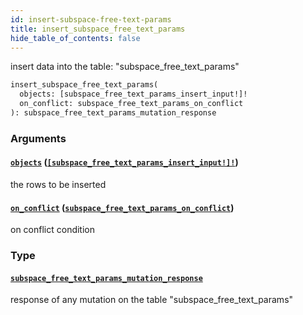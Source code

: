 ```yaml
---
id: insert-subspace-free-text-params
title: insert_subspace_free_text_params
hide_table_of_contents: false
---
```


insert data into the table: "subspace_free_text_params"

```graphql
insert_subspace_free_text_params(
  objects: [subspace_free_text_params_insert_input!]!
  on_conflict: subspace_free_text_params_on_conflict
): subspace_free_text_params_mutation_response
```

### Arguments

#### [`objects`](#) ([`[subspace_free_text_params_insert_input!]!`](../inputs/subspace-free-text-params-insert-input))

the rows to be inserted

#### [`on_conflict`](#) ([`subspace_free_text_params_on_conflict`](../inputs/subspace-free-text-params-on-conflict))

on conflict condition

### Type

#### [`subspace_free_text_params_mutation_response`](../objects/subspace-free-text-params-mutation-response)

response of any mutation on the table "subspace_free_text_params"
